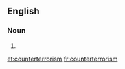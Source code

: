 ==English==

===Noun===
{{en-noun|-}}

# {{alternative spelling of|[[counter-terrorism]]}}

[[et:counterterrorism]]
[[fr:counterterrorism]]
